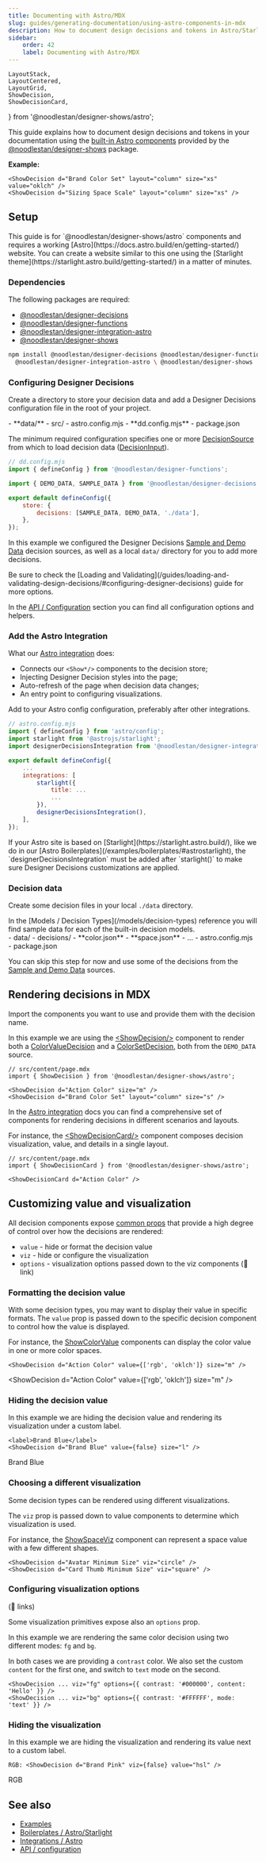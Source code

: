 ```yaml
---
title: Documenting with Astro/MDX
slug: guides/generating-documentation/using-astro-components-in-mdx
description: How to document design decisions and tokens in Astro/Starlight based docs
sidebar:
    order: 42
    label: Documenting with Astro/MDX
---
```


    LayoutStack,
    LayoutCentered,
    LayoutGrid,
    ShowDecision,
    ShowDecisionCard,
} from '@noodlestan/designer-shows/astro';

This guide explains how to document design decisions and tokens in your documentation using the [built-in Astro components](/integrations/Astro) provided by the [@noodlestan/designer-shows](/api/designer-shows) package.

**Example:**

```mdx
<ShowDecision d="Brand Color Set" layout="column" size="xs" value="oklch" />
<ShowDecision d="Sizing Space Scale" layout="column" size="xs" />
```

<LayoutGrid>
    <ShowDecision d="Brand Color Set" layout="column" size="xs" value="oklch" />
    <ShowDecision d="Sizing Space Scale" layout="column" size="xs" />
</LayoutGrid>

## Setup

<Aside type="note">
    This guide is for `@noodlestan/designer-shows/astro` components and requires a working
    [Astro](https://docs.astro.build/en/getting-started/) website. You can create a website similar
    to this one using the [Starlight theme](https://starlight.astro.build/getting-started/) in a
    matter of minutes.
</Aside>

### Dependencies

The following packages are required:

-   [@noodlestan/designer-decisions](/api/designer-decisions)
-   [@noodlestan/designer-functions](/api/designer-functions)
-   [@noodlestan/designer-integration-astro](/api/designer-integration-astro)
-   [@noodlestan/designer-shows](/api/designer-shows)

```bash
npm install @noodlestan/designer-decisions @noodlestan/designer-functions \
  @noodlestan/designer-integration-astro \ @noodlestan/designer-shows
```

### Configuring Designer Decisions

Create a directory to store your decision data and add a Designer Decisions configuration file in the root of your project.

<FileTree>
- **data/**
- src/
- astro.config.mjs
- **dd.config.mjs**
- package.json

</FileTree>

The minimum required configuration specifies one or more [DecisionSource](/api/designer-decisions/Meta/Types/DecisionSource) from which to load decision data ([DecisionInput](/api/designer-decisions/Inputs/Types/DecisionInput/)).

```js "defineConfig"
// dd.config.mjs
import { defineConfig } from '@noodlestan/designer-functions';

import { DEMO_DATA, SAMPLE_DATA } from '@noodlestan/designer-decisions';

export default defineConfig({
    store: {
        decisions: [SAMPLE_DATA, DEMO_DATA, './data'],
    },
});
```

In this example we configured the Designer Decisions [Sample and Demo Data](https://github.com/noodlestan/designer/blob/main/packages/libs/designer-decisions/src/meta/data/constants.ts) decision sources, as well as a local `data/` directory for you to add more decisions.

<Aside type="tip">
    Be sure to check the [Loading and
    Validating](/guides/loading-and-validating-design-decisions/#configuring-designer-decisions)
    guide for more options.
</Aside>

In the [API / Configuration](/api/configuration) section you can find all configuration options and helpers.

### Add the Astro Integration

What our [Astro integration](/integrations/Astro) does:

-   Connects our `<Show*/>` components to the decision store;
-   Injecting Designer Decision styles into the page;
-   Auto-refresh of the page when decision data changes;
-   An entry point to configuring visualizations.

Add to your Astro config configuration, preferably after other integrations.

```js "designerDecisionsIntegration"
// astro.config.mjs
import { defineConfig } from 'astro/config';
import starlight from '@astrojs/starlight';
import designerDecisionsIntegration from '@noodlestan/designer-integration-astro';

export default defineConfig({
    ...
    integrations: [
        starlight({
            title: ...
            ...
        }),
        designerDecisionsIntegration(),
    ],
});
```

<Aside type="note">
    If your Astro site is based on [Starlight](https://starlight.astro.build/), like we do in our
    [Astro Boilerplates](/examples/boilerplates/#astrostarlight), the `designerDecisionsIntegration`
    must be added after `starlight()` to make sure Designer Decisions customizations are applied.
</Aside>

### Decision data

Create some decision files in your local `./data` directory.

<Aside type="tip">
    In the [Models / Decision Types](/models/decision-types) reference you will find sample data for
    each of the built-in decision models.
</Aside>

<FileTree>
- data/
  - decisions/
    - **color.json**
    - **space.json**
    - ...
-  astro.config.mjs
-  package.json

</FileTree>

You can skip this step for now and use some of the decisions from the [Sample and Demo Data](https://github.com/noodlestan/designer/blob/main/packages/libs/designer-decisions/src/meta/data/constants.ts) sources.

## Rendering decisions in MDX

Import the components you want to use and provide them with the decision name.

In this example we are using the [&lt;ShowDecision/&gt;](/integrations/Astro/ShowDecision/) component to render both a [ColorValueDecision](/models/decision-types/color-value) and a [ColorSetDecision](/models/decision-types/color-set), both from the `DEMO_DATA` source.

```mdx
// src/content/page.mdx
import { ShowDecision } from '@noodlestan/designer-shows/astro';

<ShowDecision d="Action Color" size="m" />
<ShowDecision d="Brand Color Set" layout="column" size="s" />
```

<LayoutGrid>
    <ShowDecision d="Action Color" size="m" />
    <ShowDecision d="Brand Color Set" layout="column" size="s" />
</LayoutGrid>

In the [Astro integration](/integrations/Astro) docs you can find a comprehensive set of components for rendering decisions in different scenarios and layouts.

For instance, the [&lt;ShowDecisionCard/&gt;](/integrations/Astro/ShowDecisionCard/) component composes decision visualization, value, and details in a single layout.

```mdx
// src/content/page.mdx
import { ShowDecisionCard } from '@noodlestan/designer-shows/astro';

<ShowDecisionCard d="Action Color" />
```

<ShowDecisionCard d="Action Color" />

## Customizing value and visualization

All decision components expose [common props](/integrations/Astro/Props/#valueprops) that provide a high degree of control over how the decisions are rendered:

-   `value` - hide or format the decision value
-   `viz` - hide or configure the visualization
-   `options` - visualization options passed down to the viz components (🚧 link)

### Formatting the decision value

With some decision types, you may want to display their value in specific formats. The `value` prop is passed down to the specific decision component to control how the value is displayed.

For instance, the [ShowColorValue](/integrations/Astro/Composable/Values/#showcolorvalue) components can display the color value in one or more color spaces.

```mdx
<ShowDecision d="Action Color" value={['rgb', 'oklch']} size="m" />
```

<ShowDecision d="Action Color" value={['rgb', 'oklch']} size="m" />

### Hiding the decision value

In this example we are hiding the decision value and rendering its visualization under a custom label.

```mdx
<label>Brand Blue</label>
<ShowDecision d="Brand Blue" value={false} size="l" />
```

<LayoutStack>
    <label>Brand Blue</label>
    <ShowDecision d="Brand Blue" value={false} size="l" />
</LayoutStack>

### Choosing a different visualization

Some decision types can be rendered using different visualizations.

The `viz` prop is passed down to value components to determine which visualization is used.

For instance, the [ShowSpaceViz](/integrations/Astro/Composable/Visualizations/#showspaceviz) component can represent a space value with a few different shapes.

```mdx
<ShowDecision d="Avatar Minimum Size" viz="circle" />
<ShowDecision d="Card Thumb Minimum Size" viz="square" />
```

<LayoutGrid>
    <ShowDecision d="Avatar Minimum Size" viz="circle" />
    <ShowDecision d="Card Thumb Minimum Size" viz="square" />
</LayoutGrid>

### Configuring visualization options

(🚧 links)

Some visualization primitives expose also an `options` prop.

In this example we are rendering the same color decision using two different modes: `fg` and `bg`.

In both cases we are providing a `contrast` color. We also set the custom `content` for the first one, and switch to `text` mode on the second.

```mdx
<ShowDecision ... viz="fg" options={{ contrast: '#000000', content: 'Hello' }} />
<ShowDecision ... viz="bg" options={{ contrast: '#FFFFFF', mode: 'text' }} />
```

<LayoutGrid>
    <ShowDecision
        d="Action Color"
        value={false}
        viz="fg"
        options={{ contrast: '#000000', content: 'Hello' }}
    />
    <ShowDecision
        d="Action Color"
        value={false}
        viz="bg"
        options={{ contrast: '#FFFFFF', mode: 'text' }}
    />
</LayoutGrid>

### Hiding the visualization

In this example we are hiding the visualization and rendering its value next to a custom label.

```mdx
RGB: <ShowDecision d="Brand Pink" viz={false} value="hsl" />
```

<LayoutCentered pad="l">
    <ShowDecision d="Brand Pink" viz={false} />
    <p>RGB</p>
</LayoutCentered>

## See also

-   [Examples](/examples)
-   [Boilerplates / Astro/Starlight](/examples/boilerplates/#astrostarlight)
-   [Integrations / Astro](/integrations/Astro)
-   [API / configuration](/api/configuration)
